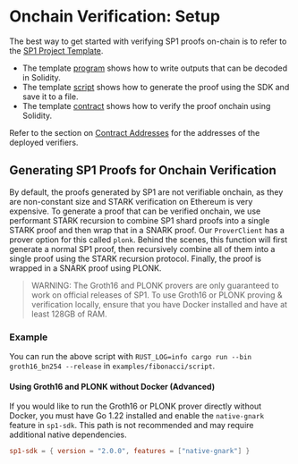 
# Onchain Verification: Setup

The best way to get started with verifying SP1 proofs on-chain is to refer to the [SP1 Project Template](https://github.com/succinctlabs/sp1-project-template/tree/main).

- The template [program](https://github.com/succinctlabs/sp1-project-template/blob/main/program/src/main.rs) shows how to write outputs that can be decoded in Solidity.
- The template [script](https://github.com/succinctlabs/sp1-project-template/blob/main/script/src/bin/prove.rs) shows how to generate the proof using the SDK and save it to a file.
- The template [contract](https://github.com/succinctlabs/sp1-project-template/blob/main/contracts/src/Fibonacci.sol) shows how to verify the proof onchain using Solidity.

Refer to the section on [Contract Addresses](./contract-addresses.md#contract-addresses) for the addresses of the deployed verifiers.

## Generating SP1 Proofs for Onchain Verification

By default, the proofs generated by SP1 are not verifiable onchain, as they are non-constant size and STARK verification on Ethereum is very expensive. To generate a proof that can be verified onchain, we use performant STARK recursion to combine SP1 shard proofs into a single STARK proof and then wrap that in a SNARK proof. Our `ProverClient` has a prover option for this called `plonk`. Behind the scenes, this function will first generate a normal SP1 proof, then recursively combine all of them into a single proof using the STARK recursion protocol. Finally, the proof is wrapped in a SNARK proof using PLONK.

> WARNING: The Groth16 and PLONK provers are only guaranteed to work on official releases of SP1. To
> use Groth16 or PLONK proving & verification locally, ensure that you have Docker installed and have
> at least 128GB of RAM.

### Example

<Example/>

You can run the above script with `RUST_LOG=info cargo run --bin groth16_bn254 --release` in `examples/fibonacci/script`.

#### Using Groth16 and PLONK without Docker (Advanced)

If you would like to run the Groth16 or PLONK prover directly without Docker, you must have Go 1.22 installed and enable the `native-gnark` feature in `sp1-sdk`. This path is not recommended and may require additional native dependencies.

```toml
sp1-sdk = { version = "2.0.0", features = ["native-gnark"] }
```
